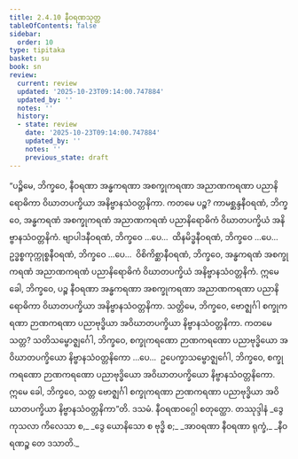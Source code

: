 ```yaml
---
title: 2.4.10 နီဝရဏသုတ္တ
tableOfContents: false
sidebar:
  order: 10
type: tipitaka
basket: su
book: sn
review:
  current: review
  updated: '2025-10-23T09:14:00.747884'
  updated_by: ''
  notes: ''
  history:
  - state: review
    date: '2025-10-23T09:14:00.747884'
    updated_by: ''
    notes: ''
    previous_state: draft
---
```



<ReviewStatus review={frontmatter.review} showDetails={true} />

<HypothesisAnnotation frontmatter={frontmatter} />

<DynamicBreadcrumb />

<Division number="221" book="sn" e="ch" v="18" p="311">

<Paragraph number="525" book="sn">
“ပဉ္စိမေ, ဘိက္ခဝေ, နီဝရဏာ အန္ဓကရဏာ အစက္ခုကရဏာ အညာဏကရဏာ ပညာနိရောဓိကာ ဝိဃာတပက္ခိယာ အနိဗ္ဗာနသံဝတ္တနိကာ. ကတမေ ပဉ္စ? ကာမစ္ဆန္ဒနီဝရဏံ, ဘိက္ခဝေ, အန္ဓကရဏံ အစက္ခုကရဏံ အညာဏကရဏံ ပညာနိရောဓိကံ ဝိဃာတပက္ခိယံ အနိဗ္ဗာနသံဝတ္တနိကံ. ဗျာပါဒနီဝရဏံ, ဘိက္ခဝေ …ပေ…  ထိနမိဒ္ဓနီဝရဏံ, ဘိက္ခဝေ …ပေ…  ဥဒ္ဓစ္စကုက္ကုစ္စနီဝရဏံ, ဘိက္ခဝေ …ပေ…  ဝိစိကိစ္ဆာနီဝရဏံ, ဘိက္ခဝေ, အန္ဓကရဏံ အစက္ခုကရဏံ အညာဏကရဏံ ပညာနိရောဓိကံ ဝိဃာတပက္ခိယံ အနိဗ္ဗာနသံဝတ္တနိကံ. ဣမေ ခေါ, ဘိက္ခဝေ, ပဉ္စ နီဝရဏာ အန္ဓကရဏာ အစက္ခုကရဏာ အညာဏကရဏာ ပညာနိရောဓိကာ ဝိဃာတပက္ခိယာ အနိဗ္ဗာနသံဝတ္တနိကာ.
</Paragraph>

<Paragraph number="526" book="sn">
သတ္တိမေ, ဘိက္ခဝေ, ဗောဇ္ဈင်္ဂါ စက္ခုကရဏာ ဉာဏကရဏာ ပညာဗုဒ္ဓိယာ အဝိဃာတပက္ခိယာ နိဗ္ဗာနသံဝတ္တနိကာ. ကတမေ သတ္တ? သတိသမ္ဗောဇ္ဈင်္ဂေါ, ဘိက္ခဝေ, စက္ခုကရဏော ဉာဏကရဏော ပညာဗုဒ္ဓိယော အဝိဃာတပက္ခိယော နိဗ္ဗာနသံဝတ္တနိကော …ပေ…  ဥပေက္ခာသမ္ဗောဇ္ဈင်္ဂေါ, ဘိက္ခဝေ, စက္ခုကရဏော ဉာဏကရဏော ပညာဗုဒ္ဓိယော အဝိဃာတပက္ခိယော နိဗ္ဗာနသံဝတ္တနိကော. ဣမေ ခေါ, ဘိက္ခဝေ, သတ္တ ဗောဇ္ဈင်္ဂါ စက္ခုကရဏာ ဉာဏကရဏာ ပညာဗုဒ္ဓိယာ အဝိဃာတပက္ခိယာ နိဗ္ဗာနသံဝတ္တနိကာ”တိ.

</Paragraph>
</Division>

<Paragraph number="527" type="center" book="sn">
ဒသမံ.



</Paragraph>

<Paragraph number="528" type="center" book="sn">
နီဝရဏဝဂ္ဂေါ စတုတ္ထော.



</Paragraph>

<Paragraph number="529" type="center" book="sn">
တဿုဒ္ဒါနံ


</Paragraph>

<Paragraph number="530" type="verses" book="sn">
_ဒွေ ကုသလာ ကိလေသာ စ,_  
_ဒွေ ယောနိသော စ ဗုဒ္ဓိ စ;_  
_အာဝရဏာ နီဝရဏာ ရုက္ခံ,_  
_နီဝရဏဉ္စ တေ ဒသာတိ._
</Paragraph>